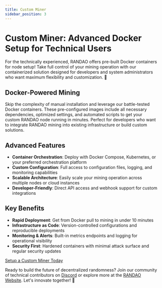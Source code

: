 ```yaml
---
title: Custom Miner
sidebar_position: 3
---
```



# Custom Miner: Advanced Docker Setup for Technical Users

For the technically experienced, RANDAO offers pre-built Docker containers for node setup! Take full control of your mining operation with our containerized solution designed for developers and system administrators who want maximum flexibility and customization. 🐳

## Docker-Powered Mining
Skip the complexity of manual installation and leverage our battle-tested Docker containers. These pre-configured images include all necessary dependencies, optimized settings, and automated scripts to get your custom RANDAO node running in minutes. Perfect for developers who want to integrate RANDAO mining into existing infrastructure or build custom solutions.

## Advanced Features
- **Container Orchestration**: Deploy with Docker Compose, Kubernetes, or your preferred orchestration platform
- **Custom Configuration**: Full access to configuration files, logging, and monitoring capabilities  
- **Scalable Architecture**: Easily scale your mining operation across multiple nodes or cloud instances
- **Developer-Friendly**: Direct API access and webhook support for custom integrations

## Key Benefits
- **Rapid Deployment**: Get from Docker pull to mining in under 10 minutes
- **Infrastructure as Code**: Version-controlled configurations and reproducible deployments
- **Monitoring & Alerts**: Built-in metrics endpoints and logging for operational visibility
- **Security First**: Hardened containers with minimal attack surface and regular security updates

<div style={{ textAlign: 'center', margin: '3rem 0' }}>
  <a 
    href={RANDAO.customNodeSetup} 
    className="button button--primary button--lg"
    style={{ 
      display: 'inline-flex',
      alignItems: 'center',
      justifyContent: 'center',
      padding: '12px 24px',
      fontSize: '18px',
      fontWeight: '600',
      textDecoration: 'none',
      borderRadius: '8px',
      transition: 'all 0.2s ease',
      boxShadow: '0 4px 12px rgba(0, 0, 0, 0.15)',
      minHeight: '50px'
    }}
    target="_blank"
  >
    Setup a Custom Miner Today
  </a>
</div>

Ready to build the future of decentralized randomness? Join our community of technical contributors on [Discord]({RANDAO.discord}) or explore more at the [RANDAO Website]({RANDAO.website}). Let's innovate together! 🚀

